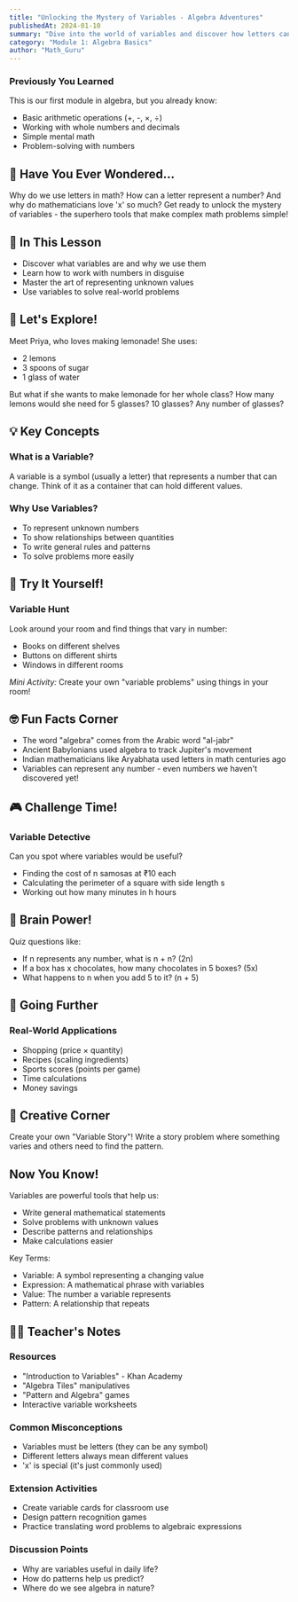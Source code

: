 ```yaml
---
title: "Unlocking the Mystery of Variables - Algebra Adventures"
publishedAt: 2024-01-10
summary: "Dive into the world of variables and discover how letters can represent numbers. Learn through fun activities and real-world examples!"
category: "Module 1: Algebra Basics"
author: "Math_Guru"
---
```


### Previously You Learned

This is our first module in algebra, but you already know:

- Basic arithmetic operations (+, -, ×, ÷)
- Working with whole numbers and decimals
- Simple mental math
- Problem-solving with numbers

## 🤔 Have You Ever Wondered...

Why do we use letters in math? How can a letter represent a number? And why do mathematicians love 'x' so much? Get ready to unlock the mystery of variables - the superhero tools that make complex math problems simple!

## 🎯 In This Lesson

- Discover what variables are and why we use them
- Learn how to work with numbers in disguise
- Master the art of representing unknown values
- Use variables to solve real-world problems

## 🧪 Let's Explore!

Meet Priya, who loves making lemonade! She uses:

- 2 lemons
- 3 spoons of sugar
- 1 glass of water

But what if she wants to make lemonade for her whole class? How many lemons would she need for 5 glasses? 10 glasses? Any number of glasses?

<LemonadeCalculator />

## 💡 Key Concepts

### What is a Variable?

A variable is a symbol (usually a letter) that represents a number that can change. Think of it as a container that can hold different values.

### Why Use Variables?

- To represent unknown numbers
- To show relationships between quantities
- To write general rules and patterns
- To solve problems more easily

<VariableExplorer />

## 🏃 Try It Yourself!

### Variable Hunt

Look around your room and find things that vary in number:

- Books on different shelves
- Buttons on different shirts
- Windows in different rooms

_Mini Activity:_ Create your own "variable problems" using things in your room!

## 🤓 Fun Facts Corner

- The word "algebra" comes from the Arabic word "al-jabr"
- Ancient Babylonians used algebra to track Jupiter's movement
- Indian mathematicians like Aryabhata used letters in math centuries ago
- Variables can represent any number - even numbers we haven't discovered yet!

## 🎮 Challenge Time!

### Variable Detective

Can you spot where variables would be useful?

- Finding the cost of n samosas at ₹10 each
- Calculating the perimeter of a square with side length s
- Working out how many minutes in h hours
  <PatternRecognitionGame />

## 📝 Brain Power!

Quiz questions like:

- If n represents any number, what is n + n? (2n)
- If a box has x chocolates, how many chocolates in 5 boxes? (5x)
- What happens to n when you add 5 to it? (n + 5)

## 🌈 Going Further

### Real-World Applications

- Shopping (price × quantity)
- Recipes (scaling ingredients)
- Sports scores (points per game)
- Time calculations
- Money savings

## 🎨 Creative Corner

Create your own "Variable Story"! Write a story problem where something varies and others need to find the pattern.

<StoryCreatorTool />

## Now You Know!

Variables are powerful tools that help us:

- Write general mathematical statements
- Solve problems with unknown values
- Describe patterns and relationships
- Make calculations easier

Key Terms:

- Variable: A symbol representing a changing value
- Expression: A mathematical phrase with variables
- Value: The number a variable represents
- Pattern: A relationship that repeats

## 👩‍🏫 Teacher's Notes

### Resources

- "Introduction to Variables" - Khan Academy
- "Algebra Tiles" manipulatives
- "Pattern and Algebra" games
- Interactive variable worksheets

### Common Misconceptions

- Variables must be letters (they can be any symbol)
- Different letters always mean different values
- 'x' is special (it's just commonly used)

### Extension Activities

- Create variable cards for classroom use
- Design pattern recognition games
- Practice translating word problems to algebraic expressions

### Discussion Points

- Why are variables useful in daily life?
- How do patterns help us predict?
- Where do we see algebra in nature?
